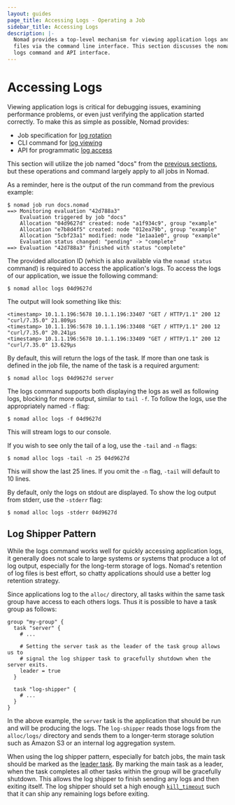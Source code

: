 ```yaml
---
layout: guides
page_title: Accessing Logs - Operating a Job
sidebar_title: Accessing Logs
description: |-
  Nomad provides a top-level mechanism for viewing application logs and data
  files via the command line interface. This section discusses the nomad alloc
  logs command and API interface.
---
```


# Accessing Logs

Viewing application logs is critical for debugging issues, examining performance
problems, or even just verifying the application started correctly. To make this
as simple as possible, Nomad provides:

- Job specification for [log rotation](/docs/job-specification/logs)
- CLI command for [log viewing](/docs/commands/alloc/logs)
- API for programmatic [log access](/api/client#stream-logs)

This section will utilize the job named "docs" from the [previous
sections](/guides/operating-a-job/submitting-jobs), but these operations
and command largely apply to all jobs in Nomad.

As a reminder, here is the output of the run command from the previous example:

```shell
$ nomad job run docs.nomad
==> Monitoring evaluation "42d788a3"
    Evaluation triggered by job "docs"
    Allocation "04d9627d" created: node "a1f934c9", group "example"
    Allocation "e7b8d4f5" created: node "012ea79b", group "example"
    Allocation "5cbf23a1" modified: node "1e1aa1e0", group "example"
    Evaluation status changed: "pending" -> "complete"
==> Evaluation "42d788a3" finished with status "complete"
```

The provided allocation ID (which is also available via the `nomad status`
command) is required to access the application's logs. To access the logs of our
application, we issue the following command:

```shell
$ nomad alloc logs 04d9627d
```

The output will look something like this:

```text
<timestamp> 10.1.1.196:5678 10.1.1.196:33407 "GET / HTTP/1.1" 200 12 "curl/7.35.0" 21.809µs
<timestamp> 10.1.1.196:5678 10.1.1.196:33408 "GET / HTTP/1.1" 200 12 "curl/7.35.0" 20.241µs
<timestamp> 10.1.1.196:5678 10.1.1.196:33409 "GET / HTTP/1.1" 200 12 "curl/7.35.0" 13.629µs
```

By default, this will return the logs of the task. If more than one task is
defined in the job file, the name of the task is a required argument:

```shell
$ nomad alloc logs 04d9627d server
```

The logs command supports both displaying the logs as well as following logs,
blocking for more output, similar to `tail -f`. To follow the logs, use the
appropriately named `-f` flag:

```shell
$ nomad alloc logs -f 04d9627d
```

This will stream logs to our console.

If you wish to see only the tail of a log, use the `-tail` and `-n` flags:

```shell
$ nomad alloc logs -tail -n 25 04d9627d
```

This will show the last 25 lines. If you omit the `-n` flag, `-tail` will
default to 10 lines.

By default, only the logs on stdout are displayed. To show the log output from
stderr, use the `-stderr` flag:

```shell
$ nomad alloc logs -stderr 04d9627d
```

## Log Shipper Pattern

While the logs command works well for quickly accessing application logs, it
generally does not scale to large systems or systems that produce a lot of log
output, especially for the long-term storage of logs. Nomad's retention of log
files is best effort, so chatty applications should use a better log retention
strategy.

Since applications log to the `alloc/` directory, all tasks within the same task
group have access to each others logs. Thus it is possible to have a task group
as follows:

```hcl
group "my-group" {
  task "server" {
    # ...

    # Setting the server task as the leader of the task group allows us to
    # signal the log shipper task to gracefully shutdown when the server exits.
    leader = true
  }

  task "log-shipper" {
    # ...
  }
}
```

In the above example, the `server` task is the application that should be run
and will be producing the logs. The `log-shipper` reads those logs from the
`alloc/logs/` directory and sends them to a longer-term storage solution such as
Amazon S3 or an internal log aggregation system.

When using the log shipper pattern, especially for batch jobs, the main task
should be marked as the [leader task](/docs/job-specification/task#leader).
By marking the main task as a leader, when the task completes all other tasks
within the group will be gracefully shutdown. This allows the log shipper to
finish sending any logs and then exiting itself. The log shipper should set a
high enough [`kill_timeout`](/docs/job-specification/task#kill_timeout)
such that it can ship any remaining logs before exiting.
